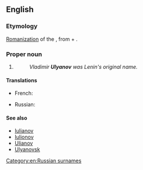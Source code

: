 ==English==

===Etymology===
[[romanization|Romanization]] of the {{etyl|ru|en}} {{m|ru|Улья́нов}}, from {{m|ru|Ульян||[[Julian]]}} + {{m|ru|-ов||genitive possessive ending}}.

===Proper noun===
{{en-proper noun}}

# {{non-gloss definition|A [[transliteration]] of a Russian surname.}}
#: ''Vladimir '''Ulyanov''' was Lenin's original name.''

====Translations====
{{trans-top|surname}}
* French: {{t+|fr|Oulianov|m}}
{{trans-mid}}
* Russian: {{t+|ru|Улья́нов|m}}
{{trans-bottom}}

====See also====
* [[Iulianov]]
* [[Iulionov]]
* [[Ulianov]]
* [[Ulyanovsk]]

[[Category:en:Russian surnames]]